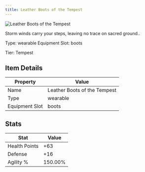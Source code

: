 ```yaml
---
title: Leather Boots of the Tempest
---
```


<div className="flex items-start gap-6 mb-8">
  <div className="flex-shrink-0">
    <img src="/assets/resources/crafting/light_armour/boots/tempest_boots.png" alt="Leather Boots of the Tempest" className="w-24 h-24 border rounded-lg" />
  </div>
  <div className="flex-1">
    <div className="space-y-2">
      <p className="text-lg text-muted-foreground">Storm winds carry your steps, leaving no trace on sacred ground..</p>
      <div className="flex flex-wrap gap-4 text-sm">
        <span className="px-2 py-1 bg-green-100 dark:bg-green-900 rounded-md">
          Type: wearable
        </span>
        <span className="px-2 py-1 bg-purple-100 dark:bg-purple-900 rounded-md">
          Equipment Slot: boots
        </span>
      </div>
      <p className="text-sm font-medium">Tier: Tempest</p>
    </div>
  </div>
</div>

## Item Details
| Property | Value |
|----------|-------|
| Name | Leather Boots of the Tempest |
| Type | wearable |
| Equipment Slot | boots |

## Stats
| Stat | Value |
|------|-------|
| Health Points | +63 |
| Defense | +16 |
| Agility % | 150.00% |

